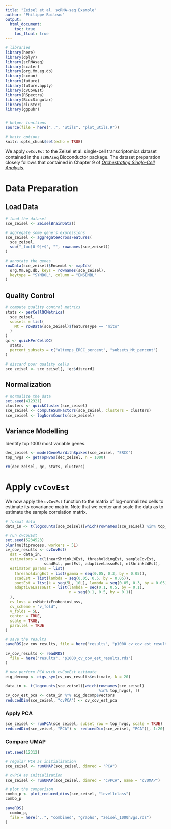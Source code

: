 ```yaml
---
title: "Zeisel et al. scRNA-seq Example"
author: "Philippe Boileau"
output:
  html_document:
    toc: true
    toc_float: true
---
```


```r
# libraries
library(here)
library(dplyr)
library(scRNAseq)
library(scater)
library(org.Mm.eg.db)
library(scran)
library(future)
library(future.apply)
library(cvCovEst)
library(RSpectra)
library(BiocSingular)
library(cluster)
library(ggpubr)


# helper functions
source(file = here("..", "utils", "plot_utils.R"))

# knitr options
knitr::opts_chunk$set(echo = TRUE)
```


We apply `cvCovEst` to the Zeisel et al. single-cell transcriptomics dataset
contained in the `scRNAseq` Bioconductor package. The dataset preparation
closely follows that contained in Chapter 9 of
[*Orchestrating Single-Cell Analysis*](https://osca.bioconductor.org/dimensionality-reduction.html).

# Data Preparation

## Load Data

```r
# load the dataset
sce_zeisel <- ZeiselBrainData()

# aggregate some gene's expressions
sce_zeisel <- aggregateAcrossFeatures(
  sce_zeisel,
  sub("_loc[0-9]+$", "", rownames(sce_zeisel))
)

# annotate the genes
rowData(sce_zeisel)$Ensembl <- mapIds(
  org.Mm.eg.db, keys = rownames(sce_zeisel),
  keytype = "SYMBOL", column = "ENSEMBL"
)
```

## Quality Control

```r
# compute quality control metrics
stats <- perCellQCMetrics(
  sce_zeisel,
  subsets = list(
    Mt = rowData(sce_zeisel)$featureType == "mito"
  )
)
qc <- quickPerCellQC(
  stats,
  percent_subsets = c("altexps_ERCC_percent", "subsets_Mt_percent")
)

# discard poor quality cells
sce_zeisel <- sce_zeisel[, !qc$discard]
```

## Normalization

```r
# normalize the data
set.seed(412321)
clusters <- quickCluster(sce_zeisel)
sce_zeisel <- computeSumFactors(sce_zeisel, clusters = clusters)
sce_zeisel <- logNormCounts(sce_zeisel)
```

## Variance Modelling

Identify top 1000 most variable genes.

```r
dec_zeisel <- modelGeneVarWithSpikes(sce_zeisel, "ERCC")
top_hvgs <- getTopHVGs(dec_zeisel, n = 1000)
```

```r
rm(dec_zeisel, qc, stats, clusters)
```


# Apply `cvCovEst`

We now apply the `cvCovEst` function to the matrix of log-normalized cells to
estimate its covariance matrix. Note that we center and scale the data as to
estimate the sample correlation matrix.

```r
# format data
data_in <- t(logcounts(sce_zeisel)[which(rownames(sce_zeisel) %in% top_hvgs), ])

# run cvCovEst
set.seed(5234523)
plan(multiprocess, workers = 5L)
cv_cov_results <- cvCovEst(
  dat = data_in,
  estimators = c(linearShrinkLWEst, thresholdingEst, sampleCovEst,
                 scadEst, poetEst, adaptiveLassoEst, nlShrinkLWEst),
  estimator_params = list(
    thresholdingEst = list(gamma = seq(0.05, 0.3, by = 0.05)),
    scadEst = list(lambda = seq(0.05, 0.5, by = 0.05)),
    poetEst = list(k = seq(5L, 10L), lambda = seq(0.05, 0.3, by = 0.05)),
    adaptiveLassoEst = list(lambda = seq(0.1, 0.5, by = 0.1),
                            n = seq(0.1, 0.5, by = 0.1))
  ),
  cv_loss = cvMatrixFrobeniusLoss,
  cv_scheme = "v_fold",
  v_folds = 5L,
  center = TRUE,
  scale = TRUE,
  parallel = TRUE
)

# save the results
saveRDS(cv_cov_results, file = here("results", "p1000_cv_cov_est_results.rds"))
```

```r
cv_cov_results <- readRDS(
  file = here("results", "p1000_cv_cov_est_results.rds")
)

# now perform PCA with cvCovEst estimate
eig_decomp <- eigs_sym(cv_cov_results$estimate, k = 20)

data_in <- t(logcounts(sce_zeisel)[which(rownames(sce_zeisel)
                                         %in% top_hvgs), ])
cv_cov_est_pca <- data_in %*% eig_decomp$vectors
reducedDim(sce_zeisel, "cvPCA") <- cv_cov_est_pca
```


### Apply PCA

```r
sce_zeisel <- runPCA(sce_zeisel, subset_row = top_hvgs, scale = TRUE)
reducedDim(sce_zeisel, "PCA") <- reducedDim(sce_zeisel, "PCA")[, 1:20]
```

### Compare UMAP

```r
set.seed(12312)

# regular PCA as initialization
sce_zeisel <- runUMAP(sce_zeisel, dimred = "PCA")

# cvPCA as initialization
sce_zeisel <- runUMAP(sce_zeisel, dimred = "cvPCA", name = "cvUMAP")

# plot the comparison
combo_p <- plot_reduced_dims(sce_zeisel, "level1class")
combo_p

saveRDS(
  combo_p,
  file = here("..", "combined", "graphs", "zeisel_1000hvgs.rds")
)
```
